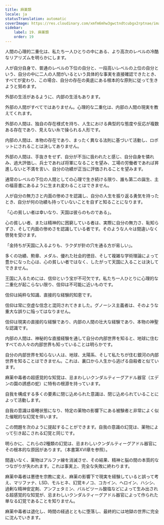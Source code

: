 ```yaml
---
title: 麻薬類
locale: ja
statusTranslation: automatic
coverImage: https://res.cloudinary.com/xmfm6mhw3gwctndtcubgx2rptnae/image/upload/v1741354419/small_cover_la_gran_rebelion_28716e29d2.webp
sidebar:
    label: 19. 麻薬類
    order: 19
---
```

人間の心理的二重化は、私たち一人ひとりの中にある、より高次のレベルの冷酷なリアリズムを明らかにします。

人が自分自身で、普通のレベルの下位の自分と、一段高いレベルの上位の自分という、自分の中に二人の人間がいるという具体的な事実を直接確認できたとき、すべてが変わり、この場合、自分の存在の奥底にある根本的な原則に従って生きようと努めます。

外部の生活があるように、内部の生活もあります。

外部の人間がすべてではありません。心理的な二重化は、内部の人間の現実を教えてくれます。

外部の人間は、独自の存在様式を持ち、人生における典型的な態度や反応が複数ある存在であり、見えない糸で操られる人形です。

内部の人間は、本物の存在であり、まったく異なる法則に基づいて活動し、ロボットにされることは決してありません。

外部の人間は、手抜きをせず、自分が不当に扱われたと感じ、自分自身を憐れみ、過大評価し、兵士であれば将軍になることを望み、工場の労働者であれば昇進しないと不満を言い、自分の功績が正当に評価されることを望みます。

通常のレベルの下位の人間としての心理で生き続ける限り、誰も第二の誕生、主の福音書にあるように生まれ変わることはできません。

人が自分の無力さと内面の惨めさを認識し、自分の人生を振り返る勇気を持ったとき、自分が何の功績も持っていないことを自ずと知ることになります。

「心の貧しい者は幸いなり、天国は彼らのものである」。

心の貧しい者、または精神的に困窮している者は、実際に自分の無力さ、恥知らずさ、そして内面の惨めさを認識している者です。そのような人々は間違いなく啓発を受けます。

「金持ちが天国に入るよりも、ラクダが針の穴を通る方が易しい」。

多くの功績、勲章、メダル、優れた社会的徳目、そして複雑な学術理論によって豊かになった心は、心の貧しい者ではなく、したがって天国に入ることは決してできません。

王国に入るためには、信仰という宝が不可欠です。私たち一人ひとりに心理的な二重化が起こらない限り、信仰は不可能に近いものです。

信仰は純粋な知識、直接的な経験的知恵です。

信仰は常に空虚な信念と混同されてきました。グノーシス主義者は、そのような重大な誤りに陥ってはなりません。

信仰は現実の直接的な経験であり、内部の人間の壮大な経験であり、本物の神聖な認識です。

内部の人間は、神秘的な直接経験を通して自分の内部世界を知ると、地球に住むすべての人々の内部世界も知っていることは明らかです。

自分の内部世界を知らない人は、地球、太陽系、そして私たちが住む銀河の内部世界を知ることはできません。これは、裏口から人生から逃げる自殺者と似ています。

麻薬中毒者の超感覚的な知覚は、忌まわしいクンダルティーグアドル器官（エデンの園の誘惑の蛇）に特有の根源を持っています。

自我を構成する多くの要素に閉じ込められた意識は、閉じ込められていることによって活動します。

自我の意識は昏睡状態になり、特定の薬物の影響下にある被験者と非常によく似た催眠的な幻覚を伴います。

この問題を次のように提起することができます。自我の意識の幻覚は、薬物によって引き起こされる幻覚と同じです。

明らかに、これらの2種類の幻覚は、忌まわしいクンダルティーグアドル器官にその根本的な原因があります。（本書第XVI章を参照）。

間違いなく、薬物はアルファ線を消滅させ、その結果、精神と脳の間の本質的なつながりが失われます。これは事実上、完全な失敗に終わります。

麻薬中毒者は悪徳を宗教に変え、麻薬の影響下で現実を経験していると誤って考え、マリファナ、LSD、モルヒネ、幻覚キノコ、コカイン、ヘロイン、ハシシ、過剰な精神安定剤、アンフェタミン、バルビツール酸塩などによって生み出される超感覚的な知覚が、忌まわしいクンダルティーグアドル器官によって作られた単なる幻覚であることを知りません。

麻薬中毒者は退化し、時間の経過とともに堕落し、最終的には地獄の世界に完全に沈んでいきます。

